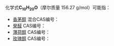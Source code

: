 {{DISPLAYTITLE:C<sub>10</sub>H<sub>20</sub>O}}
化学式'''C<sub>10</sub>H<sub>20</sub>O'''（摩尔质量 156.27 g/mol）可能指：
{{MolFormDisambigNav|C=10|H=20|O=1}}
* [[香茅醇|香茅醇]] 混合CAS编号：{{CAS|106-22-9}}
* [[癸醛|癸醛]] CAS编号：{{CAS|112-31-2}}
* [[薄荷醇|薄荷醇]] CAS编号：{{CAS|2216-51-5}}
* [[玫瑰醇|玫瑰醇]] CAS编号：{{CAS|6812-78-8}}

{{MolFormDisambig}}